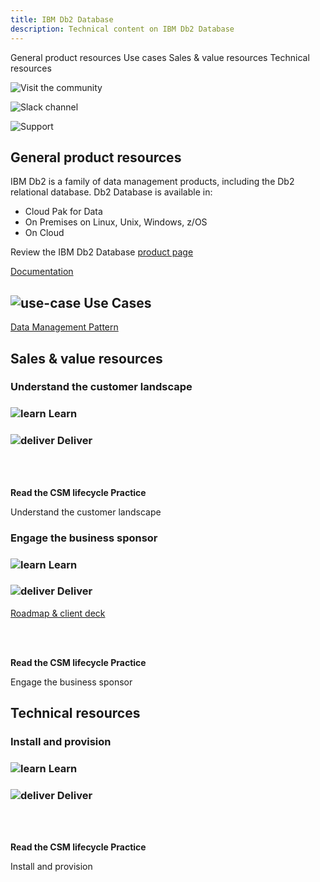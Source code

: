 ```yaml
---
title: IBM Db2 Database
description: Technical content on IBM Db2 Database
---
```



<AnchorLinks small>
<AnchorLink>General product resources</AnchorLink>
<AnchorLink>Use cases</AnchorLink>
<AnchorLink>Sales & value resources</AnchorLink>
<AnchorLink>Technical resources</AnchorLink>
</AnchorLinks>



<Row>
<Column colMd={3} colLg={3} noGutterMdLeft>
<ArticleCard
      subTitle="Visit the community"
      title="Data and AI community"
      href="https://w3.ibm.com/w3publisher/customersuccess/community-connections/data-and-ai-community">

![Visit the community](../images/community-icon.svg)

</ArticleCard>

</Column>
<Column colMd={3} colLg={3} noGutterMdLeft>
<ArticleCard
      subTitle="Slack channels"
      title="#csm-data-ai"
      href="https://ibm-cloud.slack.com/archives/C01L3NASBUJ">

![Slack channel](../images/slack-icon.svg)

</ArticleCard>

</Column>
<Column colMd={3} colLg={3} noGutterMdLeft>
<ArticleCard
      subTitle="Product support"
      title="IBM Cloud Pak for Data support"
      href="https://pages.github.ibm.com/csm-playbook/playbook/support/access-ibm-support#help-your-customer-get-issues-resolved">

![Support](../images/support-17.svg)

</ArticleCard>

</Column>
</Row>

<Row>
<Column>

## General product resources

IBM Db2 is a family of data management products, including the Db2 relational database. Db2 Database is available in:

* Cloud Pak for Data
* On Premises on Linux, Unix, Windows, z/OS
* On Cloud

Review the IBM Db2 Database <a href="https://www.ibm.com/products/db2-database" target='_blank' rel='noreferrer noopener'>product page</a>

<a href="https://www.ibm.com/docs/en/db2" target='_blank' rel='noreferrer noopener'>Documentation</a>

</Column>
</Row>

<Row>
<Column>

## ![use-case](../images/use-case-14.svg) Use Cases


<a href="/data-ai/csm-data-ai-pattern-datamanagement">Data Management Pattern</a>

</Column>
</Row>

<Row>
<Column>

## Sales & value resources

### Understand the customer landscape

</Column>

<Column colMd={4} colLg={4}>

### ![learn](../images/learn.svg) Learn

</Column>

<Column colMd={4} colLg={4}>

### ![deliver](../images/deliver.svg) Deliver   

</Column>

<Column colMd={4} colLg={4}>

<br/>
<br/>

<Aside>

**Read the CSM lifecycle Practice**

<Link to="/onboard/understand-client-it-landscape" target='_blank' rel='noreferrer noopener'>Understand the customer landscape</Link>


</Aside>

</Column>

</Row>

<Row>

<Column>

### Engage the business sponsor

</Column>

<Column colMd={4} colLg={4}>

### ![learn](../images/learn.svg) Learn

</Column>

<Column colMd={4} colLg={4}>

### ![deliver](../images/deliver.svg) Deliver

<a href="https://ibm.seismic.com/Link/Content/DCWRYRJYfiy0OPp248zCRCaw" target='_blank' rel='noreferrer noopener'>Roadmap & client deck</a>

</Column>

<Column colMd={4} colLg={4}>

<br/>
<br/>

<Aside>

**Read the CSM lifecycle Practice**

<Link to="/onboard/engage-business-sponsor" target='_blank' rel='noreferrer noopener'>Engage the business sponsor</Link>

</Aside>

</Column>

</Row>

<Row>

<Column>

## Technical resources

### Install and provision

</Column>

<Column colMd={4} colLg={4}>

### ![learn](../images/learn.svg) Learn

</Column>

<Column colMd={4} colLg={4}>

### ![deliver](../images/deliver.svg) Deliver

</Column>

<Column colMd={4} colLg={4}>

<br/>
<br/>

<Aside>

**Read the CSM lifecycle Practice**

<Link to="/deploy/install-provision" target='_blank' rel='noreferrer noopener'>Install and provision</Link>

</Aside>

</Column>

</Row>

